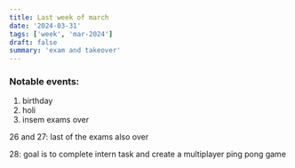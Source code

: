 ```yaml
---
title: Last week of march
date: '2024-03-31'
tags: ['week', 'mar-2024']
draft: false
summary: 'exam and takeover'
---
```


### Notable events:

1. birthday
2. holi
3. insem exams over

26 and 27: last of the exams also over

28: goal is to complete intern task and create a multiplayer ping pong game
